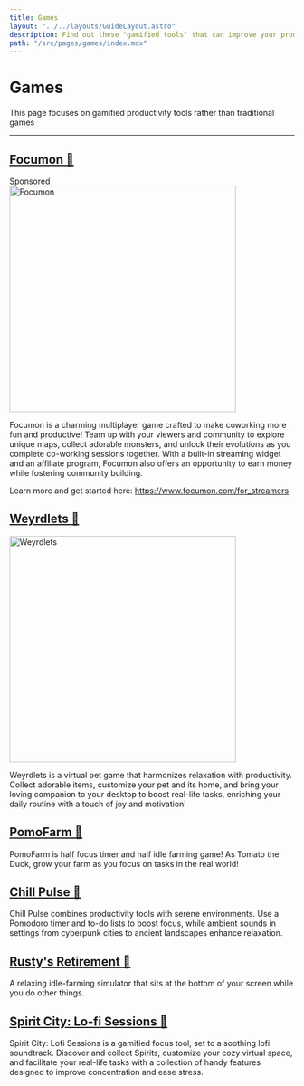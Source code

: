 ```yaml
---
title: Games
layout: "../../layouts/GuideLayout.astro"
description: Find out these "gamified tools" that can improve your productivity!
path: "/src/pages/games/index.mdx"
---
```


# Games

This page focuses on gamified productivity tools rather than traditional games

---

<div class="flex justify-start items-end h-fit gap-10">
    <a href="https://www.focumon.com/for_streamers" target="_blank">
        <h2>Focumon 🔗</h2>
    </a>
    <div class="bg-[#319c2a] px-2 py-1 w-fit rounded-lg mb-3">Sponsored</div>
</div>


<a href="https://www.focumon.com/for_streamers/" target="_blank">
    <Image src={focumon} alt="Focumon" loading="eager" width="400" class="rounded-sm" />
</a>

Focumon is a charming multiplayer game crafted to make coworking more fun and productive! Team up with your viewers and community to explore unique maps, collect adorable monsters, and unlock their evolutions as you complete co-working sessions together. With a built-in streaming widget and an affiliate program, Focumon also offers an opportunity to earn money while fostering community building. 

Learn more and get started here: https://www.focumon.com/for_streamers

## [Weyrdlets 🔗](https://weyrdworks.com/weyrdlets)

<a href="https://weyrdworks.com/weyrdlets" target="_blank">
<Image src={weyrdlets} alt="Weyrdlets" loading="lazy" width="400" class="rounded-sm" />
</a>

Weyrdlets is a virtual pet game that harmonizes relaxation with productivity. Collect adorable items, customize your pet and its home, and bring your loving companion to your desktop to boost real-life tasks, enriching your daily routine with a touch of joy and motivation!

## [PomoFarm 🔗](https://store.steampowered.com/app/2060480/PomoFarm/)

PomoFarm is half focus timer and half idle farming game! As Tomato the Duck, grow your farm as you focus on tasks in the real world!

## [Chill Pulse 🔗](https://store.steampowered.com/app/2826180/Chill_Pulse/)

Chill Pulse combines productivity tools with serene environments. Use a Pomodoro timer and to-do lists to boost focus, while ambient sounds in settings from cyberpunk cities to ancient landscapes enhance relaxation.

## [Rusty's Retirement 🔗](https://store.steampowered.com/app/2666510/Rustys_Retirement/)

A relaxing idle-farming simulator that sits at the bottom of your screen while you do other things.

## [Spirit City: Lo-fi Sessions 🔗](https://store.steampowered.com/app/2113850/Spirit_City_Lofi_Sessions/)

Spirit City: Lofi Sessions is a gamified focus tool, set to a soothing lofi soundtrack. Discover and collect Spirits, customize your cozy virtual space, and facilitate your real-life tasks with a collection of handy features designed to improve concentration and ease stress.
